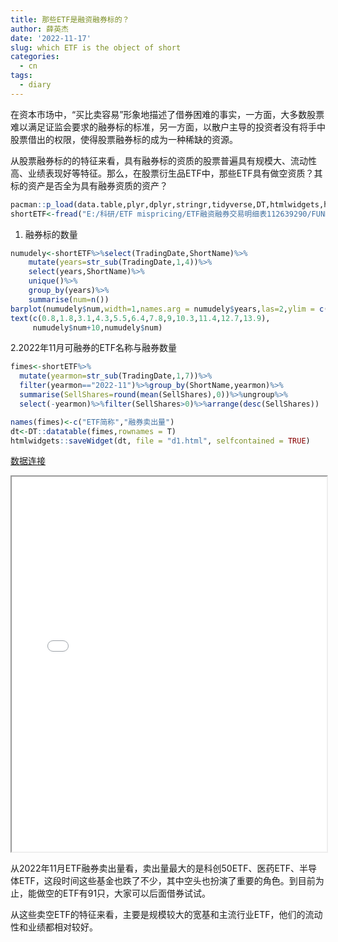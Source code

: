 ```yaml
---
title: 那些ETF是融资融券标的？
author: 薛英杰
date: '2022-11-17'
slug: which ETF is the object of short
categories:
  - cn
tags:
  - diary
---
```


在资本市场中，"买比卖容易"形象地描述了借券困难的事实，一方面，大多数股票难以满足证监会要求的融券标的标准，另一方面，以散户主导的投资者没有将手中股票借出的权限，使得股票融券标的成为一种稀缺的资源。

从股票融券标的的特征来看，具有融券标的资质的股票普遍具有规模大、流动性高、业绩表现好等特征。那么，在股票衍生品ETF中，那些ETF具有做空资质？其标的资产是否全为具有融券资质的资产？

```r
pacman::p_load(data.table,plyr,dplyr,stringr,tidyverse,DT,htmlwidgets,htmltools)
shortETF<-fread("E:/科研/ETF mispricing/ETF融资融券交易明细表112639290/FUND_ETFMARTRA.txt")
```

1.  融券标的数量

```r
numudely<-shortETF%>%select(TradingDate,ShortName)%>%
    mutate(years=str_sub(TradingDate,1,4))%>%
    select(years,ShortName)%>%
    unique()%>%
    group_by(years)%>%
    summarise(num=n())
barplot(numudely$num,width=1,names.arg = numudely$years,las=2,ylim = c(0,230))
text(c(0.8,1.8,3.1,4.3,5.5,6.4,7.8,9,10.3,11.4,12.7,13.9),
     numudely$num+10,numudely$num)
```

2.2022年11月可融券的ETF名称与融券数量

```r
fimes<-shortETF%>%
  mutate(yearmon=str_sub(TradingDate,1,7))%>%
  filter(yearmon=="2022-11")%>%group_by(ShortName,yearmon)%>%
  summarise(SellShares=round(mean(SellShares),0))%>%ungroup%>%
  select(-yearmon)%>%filter(SellShares>0)%>%arrange(desc(SellShares))

names(fimes)<-c("ETF简称","融券卖出量")
dt<-DT::datatable(fimes,rownames = T)
htmlwidgets::saveWidget(dt, file = "d1.html", selfcontained = TRUE)
```

[数据连接](d1.html)

<iframe src="d1.html" width="100%" height="600">

</iframe>

从2022年11月ETF融券卖出量看，卖出量最大的是科创50ETF、医药ETF、半导体ETF，这段时间这些基金也跌了不少，其中空头也扮演了重要的角色。到目前为止，能做空的ETF有91只，大家可以后面借券试试。

从这些卖空ETF的特征来看，主要是规模较大的宽基和主流行业ETF，他们的流动性和业绩都相对较好。
